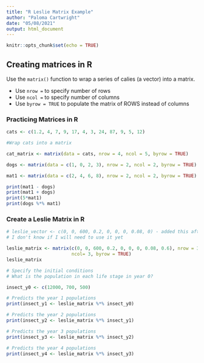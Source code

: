 ```yaml
---
title: "R Leslie Matrix Example"
author: "Paloma Cartwright"
date: "05/08/2021"
output: html_document
---
```


```r
knitr::opts_chunk$set(echo = TRUE)
```

## Creating matrices in R 

Use the `matrix()` function to wrap a series of calies (a vector) into a matrix. 

- Use `nrow = ` to specify number of rows 
- Use `ncol = ` to specify number of columns
- Use `byrow = TRUE` to populate the matrix of ROWS instead of columns 

### Practicing Matrices in R 
```r

cats <- c(1.2, 4, 7, 9, 17, 4, 3, 24, 87, 9, 5, 12)

#Wrap cats into a matrix 

cat_matrix <- matrix(data = cats, nrow = 4, ncol = 5, byrow = TRUE)
```

```r
dogs <- matrix(data = c(1, 0, 2, 3), nrow = 2, ncol = 2, byrow = TRUE)

mat1 <- matrix(data = c(2, 4, 6, 8), nrow = 2, ncol = 2, byrow = TRUE)

print(mat1 - dogs)
print(mat1 + dogs)
print(5*mat1)
print(dogs %*% mat1)

```


### Create a Leslie Matrix in R 

```r
# leslie_vector <- c(0, 0, 600, 0.2, 0, 0, 0, 0.08, 0) - added this after, 
# I don't know if I will need to use it yet 

leslie_matrix <- matrix(c(0, 0, 600, 0.2, 0, 0, 0, 0.08, 0.6), nrow = 3, 
                        ncol= 3, byrow = TRUE)
leslie_matrix

# Specify the initial conditions
# What is the population in each life stage in year 0?

insect_y0 <- c(12000, 700, 500)

# Predicts the year 1 populations
print(insect_y1 <- leslie_matrix %*% insect_y0)

# Predicts the year 2 populations 
print(insect_y2 <- leslie_matrix %*% insect_y1)

# Predicts the year 3 populations 
print(insect_y3 <- leslie_matrix %*% insect_y2)

# Predicts the year 4 populations 
print(insect_y4 <- leslie_matrix %*% insect_y3)


```

